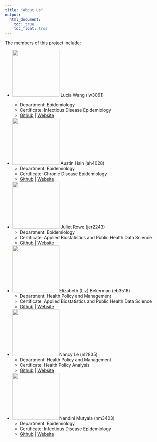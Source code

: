 ```yaml
---
title: "About Us"
output: 
  html_document:
    toc: true
    toc_float: true
---
```


The members of this project include:

* <img src="pics/lucia.png" width="150"> Lucia Wang (lw3061)<p>
  + Department: Epidemiology
  + Certificate: Infectious Disease Epidemiology
  + [Github](https://github.com/wlucia00) | [Website](https://wlucia00.github.io/lw3061_site.github.io/)

* <img src="pics/austin.png" width="150"> Austin Hsin (ah4028)
  + Department: Epidemiology
  + Certificate: Chronic Disease Epidemiology
  + [Github](https://github.com/austin-hsin) | [Website](https://austin-hsin.github.io/austin_hsin.github.io/)

* <img src="pics/juliet.png" width="150"> Juliet Rowe (jer2243)
  + Department: Epidemiology
  + Certificate: Applied Biostatistics and Public Health Data Science
  + [Github](https://github.com/julietrowe816) | [Website](https://julietrowe816.github.io/)

* <img src="pics/liz.png" width="150">Elizabeth (Liz) Bekerman (eb3516)
  + Department: Health Policy and Management
  + Certificate: Applied Biostatistics and Public Health Data Science
  + [Github](https://github.com/eb3516) | [Website](https://eb3516.github.io/)

* <img src="pics/nancy.png" width="150">Nancy Le (nl2835)
  + Department: Health Policy and Management
  + Certificate: Health Policy Analysis
  + [Github](https://github.com/nancyuyenle) | [Website](https://nancyuyenle.github.io/)

* <img src="pics/nandini.png" width="150">Nandini Mutyala (nm3403)
  + Department: Epidemiology
  + Certificate: Infectious Disease Epidemiology
  + [Github](https://github.com/NandiniNM) | [Website](https://nandininm.github.io/NandiniMutyala/index.html)